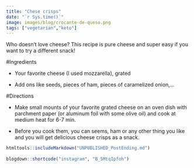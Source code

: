 ```yaml
---
title: "Chese crisps"
date: "`r Sys.time()`"
image: images/blog/crocante-de-queso.png
tags: ["vegetarian","keto"]
---
```


Who doesn't love cheese? This recipe is pure cheese and super easy if you want to try a different snack!

#Ingredients

- Your favorite cheese (I used mozzarella), grated

- Add ons like seeds, pieces of ham, pieces of caramelized onion,...


#Directions

- Make small mounts of your favorite grated cheese on an oven dish with parchment paper (or aluminum foil with some olive oil) and cook at medium heat for 6-7 min.

- Before you cook them, you can seems, ham or any other thing you like and you will get delicious cheese crisps as a snack.


```r
htmltools::includeMarkdown("UNPUBLISHED_PostEnding.md")
 
blogdown::shortcode("instagram", "B_5MtqIpfoh")
```